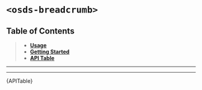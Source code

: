 
<Meta title="UI Components/️Breadcrumb [molecule]/Web Component" />

# `<osds-breadcrumb>`

## Table of Contents
> - **[Usage](#usage)**
> - **[Getting Started](#getting-started)**
> - **[API Table](#api-table)**

<hr/>
<Usage />
<hr/>
<div id="api-table"><Description>{APITable}</Description></div>
